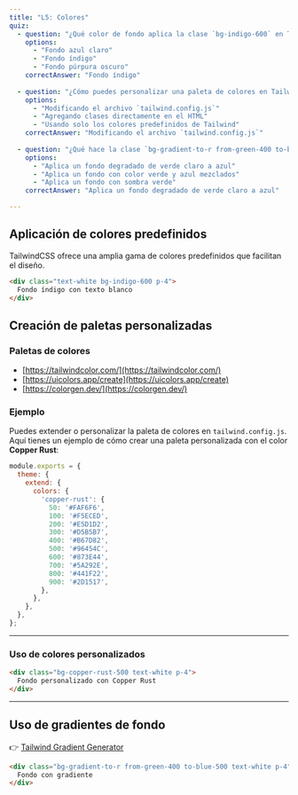 ```yaml
---
title: "L5: Colores"
quiz:
  - question: "¿Qué color de fondo aplica la clase `bg-indigo-600` en TailwindCSS?"
    options:
      - "Fondo azul claro"
      - "Fondo índigo"
      - "Fondo púrpura oscuro"
    correctAnswer: "Fondo índigo"
    
  - question: "¿Cómo puedes personalizar una paleta de colores en TailwindCSS?"
    options:
      - "Modificando el archivo `tailwind.config.js`"
      - "Agregando clases directamente en el HTML"
      - "Usando solo los colores predefinidos de Tailwind"
    correctAnswer: "Modificando el archivo `tailwind.config.js`"
    
  - question: "¿Qué hace la clase `bg-gradient-to-r from-green-400 to-blue-500`?"
    options:
      - "Aplica un fondo degradado de verde claro a azul"
      - "Aplica un fondo con color verde y azul mezclados"
      - "Aplica un fondo con sombra verde"
    correctAnswer: "Aplica un fondo degradado de verde claro a azul"

---
```


## Aplicación de colores predefinidos

TailwindCSS ofrece una amplia gama de colores predefinidos que facilitan el diseño.


```html live
<div class="text-white bg-indigo-600 p-4">
  Fondo índigo con texto blanco
</div>
```

## Creación de paletas personalizadas


### Paletas de colores 
- [https://tailwindcolor.com/](https://tailwindcolor.com/)
- [https://uicolors.app/create](https://uicolors.app/create)
- [https://colorgen.dev/](https://colorgen.dev/)

### Ejemplo

Puedes extender o personalizar la paleta de colores en `tailwind.config.js`. Aquí tienes un ejemplo de cómo crear una paleta personalizada con el color **Copper Rust**:

```js
module.exports = {
  theme: {
    extend: {
      colors: {
        'copper-rust': {
          50: '#FAF6F6',
          100: '#F5ECED',
          200: '#E5D1D2',
          300: '#D5B5B7',
          400: '#B67D82',
          500: '#96454C',
          600: '#873E44',
          700: '#5A292E',
          800: '#441F22',
          900: '#2D1517',
        },
      },
    },
  },
};
```

---

### Uso de colores personalizados


```html live
<div class="bg-copper-rust-500 text-white p-4">
  Fondo personalizado con Copper Rust
</div>
```

---

## Uso de gradientes de fondo

👉 [Tailwind Gradient Generator](https://tailwind-gradient-generator.vercel.app/)

```html live
<div class="bg-gradient-to-r from-green-400 to-blue-500 text-white p-4">
  Fondo con gradiente
</div>
```
